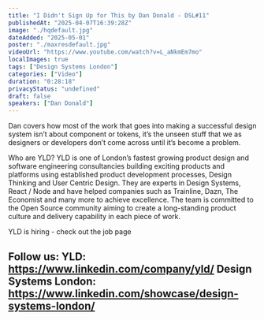 ```yaml
---
title: "I Didn't Sign Up for This by Dan Donald - DSL#11"
publishedAt: "2025-04-07T16:39:28Z"
image: "./hqdefault.jpg"
dateAdded: "2025-05-01"
poster: "./maxresdefault.jpg"
videoUrl: "https://www.youtube.com/watch?v=L_aNkmEm7mo"
localImages: true
tags: ["Design Systems London"]
categories: ["Video"]
duration: "0:28:18"
privacyStatus: "undefined"
draft: false
speakers: ["Dan Donald"]
---
```

Dan covers how most of the work that goes into making a successful design system isn’t about component or tokens, it’s the unseen stuff that we as designers or developers don’t come across until it’s become a problem.

Who are YLD?
YLD is one of London’s fastest growing product design and software engineering consultancies building exciting products and platforms using established product development processes, Design Thinking and User Centric Design. They are experts in Design Systems, React / Node and have helped companies such as Trainline, Dazn, The Economist and many more to achieve excellence.
The team is committed to the Open Source community aiming to create a long-standing product culture and delivery capability in each piece of work.

YLD is hiring - check out the job page

Follow us:
YLD: https://www.linkedin.com/company/yld/
Design Systems London: https://www.linkedin.com/showcase/design-systems-london/
------
